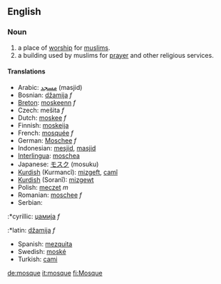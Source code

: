 ==English==
===Noun===
#a place of [[worship]] for [[muslims]].
#a building used by muslims for [[prayer]] and other religious services.

====Translations====
*Arabic: [[مسجد]] (masjid)
*Bosnian: [[džamija]] ''f''
*[[Breton]]: [[moskeenn]] ''f''
*Czech: mešita ''f''
*Dutch: [[moskee]] ''f''
*Finnish: [[moskeija]]
*French: [[mosquée]] ''f''
*German: [[Moschee]] ''f''
*Indonesian: [[mesjid]],  [[masjid]]
*[[Interlingua]]: [[moschea]]
*Japanese: [[モスク]] (mosuku)
*[[Kurdish]] (Kurmancî): [[mizgeft]], [[camî]]
*[[Kurdish]] (Soranî): [[mizgewt]]
*Polish: [[meczet]] ''m''
*Romanian: [[moschee]] ''f''
*Serbian:
:*cyrillic: [[џамија]] ''f''
:*latin: [[džamija]] ''f''
*Spanish: [[mezquita]]
*Swedish: [[moské]]
*Turkish: [[cami]]

[[de:mosque]]
[[it:mosque]]
[[fi:Mosque]]